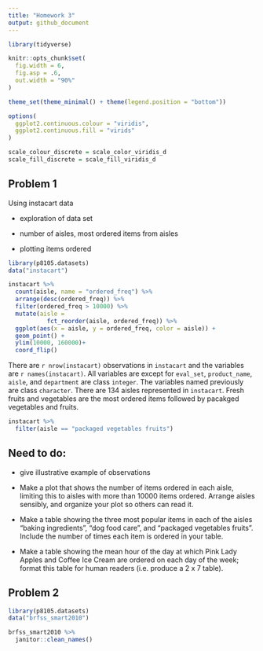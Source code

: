 ```yaml
---
title: "Homework 3"
output: github_document
---
```


```r
library(tidyverse)

knitr::opts_chunk$set(
  fig.width = 6,
  fig.asp = .6,
  out.width = "90%"
)

theme_set(theme_minimal() + theme(legend.position = "bottom"))

options(
  ggplot2.continuous.colour = "viridis",
  ggplot2.continuous.fill = "virids"
)

scale_colour_discrete = scale_color_viridis_d
scale_fill_discrete = scale_fill_viridis_d
```

## Problem 1 

Using instacart data 

* exploration of data set

* number of aisles, most ordered items from aisles 

* plotting items ordered 



```r
library(p8105.datasets)
data("instacart") 

```

```r
instacart %>% 
  count(aisle, name = "ordered_freq") %>% 
  arrange(desc(ordered_freq)) %>% 
  filter(ordered_freq > 10000) %>% 
  mutate(aisle =
           fct_reorder(aisle, ordered_freq)) %>% 
  ggplot(aes(x = aisle, y = ordered_freq, color = aisle)) +
  geom_point() +
  ylim(10000, 160000)+
  coord_flip()
```


There are `r nrow(instacart)` observations in `instacart` and the variables are `r names(instacart)`. All variables are except for `eval_set`, `product_name`, `aisle`, and `department` are class `integer`. The variables named previously are class `character`.
There are 134 aisles represented in `instacart`. Fresh fruits and vegetables are the most ordered items followed by pacakged vegetables and fruits. 

```r
instacart %>% 
  filter(aisle == "packaged vegetables fruits")
```



## Need to do:

* give illustrative example of observations

* Make a plot that shows the number of items ordered in each aisle, limiting this to aisles with more than 10000 items ordered. Arrange aisles sensibly, and organize your plot so others can read it.
* Make a table showing the three most popular items in each of the aisles “baking ingredients”, “dog food care”, and “packaged vegetables fruits”. Include the number of times each item is ordered in your table.
* Make a table showing the mean hour of the day at which Pink Lady Apples and Coffee Ice Cream are ordered on each day of the week; format this table for human readers (i.e. produce a 2 x 7 table).

## Problem 2

```r
library(p8105.datasets)
data("brfss_smart2010") 
```

```r
brfss_smart2010 %>% 
  janitor::clean_names()
```



